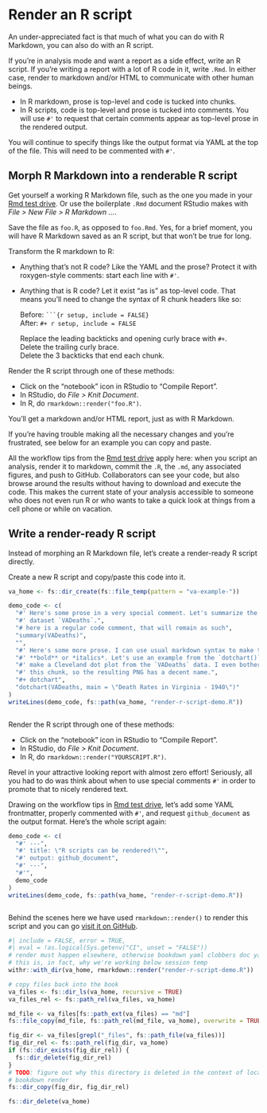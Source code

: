 # Render an R script {#sec-r-test-drive}

An under-appreciated fact is that much of what you can do with R Markdown, you can also do with an R script.

If you're in analysis mode and want a report as a side effect, write an R script. If you're writing a report with a lot of R code in it, write `.Rmd`. In either case, render to markdown and/or HTML to communicate with other human beings.

-   In R markdown, prose is top-level and code is tucked into chunks.
-   In R scripts, code is top-level and prose is tucked into comments. You will use `#'` to request that certain comments appear as top-level prose in the rendered output.

You will continue to specify things like the output format via YAML at the top of the file. This will need to be commented with `#'`.

## Morph R Markdown into a renderable R script

Get yourself a working R Markdown file, such as the one you made in your [Rmd test drive](sec-rmd-test-drive). Or use the boilerplate `.Rmd` document RStudio makes with *File \> New File \> R Markdown ...*.

Save the file as `foo.R`, as opposed to `foo.Rmd`. Yes, for a brief moment, you will have R Markdown saved as an R script, but that won't be true for long.

Transform the R markdown to R:

-   Anything that's not R code? Like the YAML and the prose? Protect it with roxygen-style comments: start each line with `#'`.

-   Anything that is R code? Let it exist "as is" as top-level code. That means you'll need to change the syntax of R chunk headers like so:

    Before: ```` ```{r setup, include = FALSE} ````\
    After: `#+ r setup, include = FALSE`

    Replace the leading backticks and opening curly brace with `#+`.\
    Delete the trailing curly brace.\
    Delete the 3 backticks that end each chunk.

Render the R script through one of these methods:

-   Click on the "notebook" icon in RStudio to "Compile Report".
-   In RStudio, do *File \> Knit Document*.
-   In R, do `rmarkdown::render("foo.R")`.

You'll get a markdown and/or HTML report, just as with R Markdown.

If you're having trouble making all the necessary changes and you're frustrated, see below for an example you can copy and paste.

All the workflow tips from the [Rmd test drive](sec-rmd-test-drive) apply here: when you script an analysis, render it to markdown, commit the `.R`, the `.md`, any associated figures, and push to GitHub. Collaborators can see your code, but also browse around the results without having to download and execute the code. This makes the current state of your analysis accessible to someone who does not even run R or who wants to take a quick look at things from a cell phone or while on vacation.

## Write a render-ready R script

Instead of morphing an R Markdown file, let's create a render-ready R script directly.

Create a new R script and copy/paste this code into it.

```r
va_home <- fs::dir_create(fs::file_temp(pattern = "va-example-"))
```

```r
demo_code <- c(
  "#' Here's some prose in a very special comment. Let's summarize the built-in",
  "#' dataset `VADeaths`.",
  "# here is a regular code comment, that will remain as such",
  "summary(VADeaths)",
  "",
  "#' Here's some more prose. I can use usual markdown syntax to make things",
  "#' **bold** or *italics*. Let's use an example from the `dotchart()` help to",
  "#' make a Cleveland dot plot from the `VADeaths` data. I even bother to name",
  "#' this chunk, so the resulting PNG has a decent name.",
  "#+ dotchart",
  "dotchart(VADeaths, main = \"Death Rates in Virginia - 1940\")"
)
writeLines(demo_code, fs::path(va_home, "render-r-script-demo.R"))
```

```r
```

Render the R script through one of these methods:

-   Click on the "notebook" icon in RStudio to "Compile Report".
-   In RStudio, do *File \> Knit Document*.
-   In R, do `rmarkdown::render("YOURSCRIPT.R")`.

Revel in your attractive looking report with almost zero effort! Seriously, all you had to do was think about when to use special comments `#'` in order to promote that to nicely rendered text.

Drawing on the workflow tips in [Rmd test drive](sec-rmd-test-drive), let's add some YAML frontmatter, properly commented with `#'`, and request `github_document` as the output format. Here's the whole script again:

```r
demo_code <- c(
  "#' ---",
  "#' title: \"R scripts can be rendered!\"",
  "#' output: github_document",
  "#' ---",
  "#'",
  demo_code
)
writeLines(demo_code, fs::path(va_home, "render-r-script-demo.R"))
```

```r
```

Behind the scenes here we have used `rmarkdown::render()` to render this script and you can go [visit it on GitHub](https://github.com/jennybc/happy-git-with-r/blob/master/render-r-script-demo.md).

```r
#| include = FALSE, error = TRUE,
#| eval = !as.logical(Sys.getenv("CI", unset = "FALSE"))
# render must happen elsewhere, otherwise bookdown yaml clobbers doc yaml
# this is, in fact, why we're working below session temp
withr::with_dir(va_home, rmarkdown::render("render-r-script-demo.R"))

# copy files back into the book
va_files <- fs::dir_ls(va_home, recursive = TRUE)
va_files_rel <- fs::path_rel(va_files, va_home)

md_file <- va_files[fs::path_ext(va_files) == "md"]
fs::file_copy(md_file, fs::path_rel(md_file, va_home), overwrite = TRUE)

fig_dir <- va_files[grepl("_files", fs::path_file(va_files))]
fig_dir_rel <- fs::path_rel(fig_dir, va_home)
if (fs::dir_exists(fig_dir_rel)) {
  fs::dir_delete(fig_dir_rel)  
}
# TODO: figure out why this directory is deleted in the context of local
# bookdown render
fs::dir_copy(fig_dir, fig_dir_rel)

fs::dir_delete(va_home)
```
